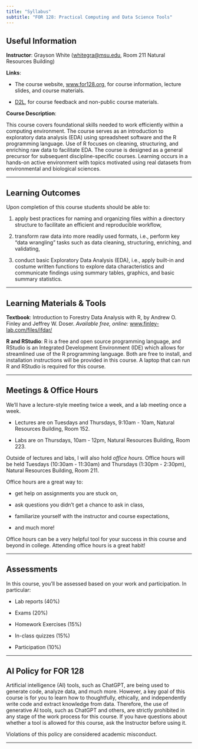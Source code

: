 ```yaml
---
title: "Syllabus"
subtitle: "FOR 128: Practical Computing and Data Science Tools"
---
```


## Useful Information

**Instructor**: Grayson White ([whitegra\@msu.edu](mailto:whitegra@msu.edu), Room 211 Natural Resources Building)

**Links**:

-   The course website, [www.for128.org](https://www.for128.org), for course information, lecture slides, and course materials.

-   [D2L](https://d2l.msu.edu), for course feedback and non-public course materials.

<!-- -   [Slack](), for course communication, troubleshooting, and questions. -->

**Course Description**:

This course covers foundational skills needed to work efficiently within a computing environment. The course serves as an introduction to exploratory data analysis (EDA) using spreadsheet software and the R programming language. Use of R focuses on cleaning, structuring, and enriching raw data to facilitate EDA. The course is designed as a general precursor for subsequent discipline-specific courses. Learning occurs in a hands-on active environment with topics motivated using real datasets from environmental and biological sciences.

------------------------------------------------------------------------

## Learning Outcomes

Upon completion of this course students should be able to:

1.  apply best practices for naming and organizing files within a directory structure to facilitate an efficient and reproducible workflow,

2.  transform raw data into more readily used formats, i.e., perform key "data wrangling" tasks such as data cleaning, structuring, enriching, and validating,

3.  conduct basic Exploratory Data Analysis (EDA), i.e., apply built-in and costume written functions to explore data characteristics and communicate findings using summary tables, graphics, and basic summary statistics.

------------------------------------------------------------------------

## Learning Materials & Tools

**Textbook**: Introduction to Forestry Data Analysis with R, by Andrew O. Finley and Jeffrey W. Doser. *Available free, online:* [www.finley-lab.com/files/ifdar/](https://www.finley-lab.com/files/ifdar/)

**R and RStudio**: R is a free and open source programming language, and RStudio is an Integrated Development Environment (IDE) which allows for streamlined use of the R programming language. Both are free to install, and installation instructions will be provided in this course. A laptop that can run R and RStudio is required for this course.

------------------------------------------------------------------------

## Meetings & Office Hours

We'll have a lecture-style meeting twice a week, and a lab meeting once a week.

- Lectures are on Tuesdays and Thursdays, 9:10am - 10am, Natural Resources Building, Room 152. 

- Labs are on Thursdays, 10am - 12pm, Natural Resources Building, Room 223.

Outside of lectures and labs, I will also hold *office hours*. Office hours will be held Tuesdays (10:30am - 11:30am) and Thursdays (1:30pm - 2:30pm), Natural Resources Building, Room 211. 

Office hours are a great way to:

- get help on assignments you are stuck on,

- ask questions you didn't get a chance to ask in class, 

- familiarize yourself with the instructor and course expectations, 

- and much more!

Office hours can be a very helpful tool for your success in this course and beyond in college. Attending office hours is a great habit!

------------------------------------------------------------------------

## Assessments

In this course, you'll be assessed based on your work and participation. In particular: 

- Lab reports (40%)

- Exams (20%)

- Homework Exercises (15%)

- In-class quizzes (15%)

- Participation (10%)

------------------------------------------------------------------------

## AI Policy for FOR 128

Artificial intelligence (AI) tools, such as ChatGPT, are being used to generate code, analyze data, and much more. However, a key goal of this course is for you to learn how to thoughtfully, ethically, and independently write code and extract knowledge from data. Therefore, the use of generative AI tools, such as ChatGPT and others, are strictly prohibited in any stage of the work process for this course. If you have questions about whether a tool is allowed for this course, ask the Instructor before using it.

Violations of this policy are considered academic misconduct.

------------------------------------------------------------------------
